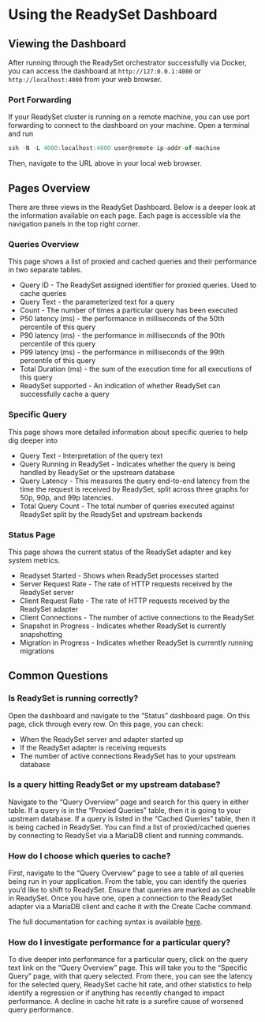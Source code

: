 # Using the ReadySet Dashboard

## Viewing the Dashboard

After running through the ReadySet orchestrator successfully via Docker, you can access the dashboard at `http://127:0.0.1:4000` or `http://localhost:4000` from your web browser.

### Port Forwarding
If your ReadySet cluster is running on a remote machine, you can use port forwarding to connect to the dashboard on your machine. Open a terminal and run

```Javascript
ssh -N -L 4000:localhost:4000 user@remote-ip-addr-of-machine
```

Then, navigate to the URL above in your local web browser.

## Pages Overview
There are three views in the ReadySet Dashboard. Below is a deeper look at the information available on each page. Each page is accessible via the navigation panels in the top right corner.

### Queries Overview

This page shows a list of proxied and cached queries and their performance in two separate tables. 
- Query ID - The ReadySet assigned identifier for proxied queries. Used to cache queries
- Query Text - the parameterized text for a query
- Count - The number of times a particular query has been executed
- P50 latency (ms) - the performance in milliseconds of the 50th percentile of this query
- P90 latency (ms) - the performance in milliseconds of the 90th percentile of this query
- P99 latency (ms) - the performance in milliseconds of the 99th percentile of this query
- Total Duration (ms) - the sum of the execution time for all executions of this query
- ReadySet supported - An indication of whether ReadySet can successfully cache a query

### Specific Query
This page shows more detailed information about specific queries to help dig deeper into

- Query Text - Interpretation of the query text
- Query Running in ReadySet - Indicates whether the query is being handled by ReadySet or the upstream database
- Query Latency - This measures the query end-to-end latency from the time the request is received by ReadySet, split across three graphs for 50p, 90p, and 99p latencies.
- Total Query Count - The total number of queries executed against ReadySet split by the ReadySet and upstream backends

### Status Page
This page shows the current status of the ReadySet adapter and key system metrics. 

- Readyset Started - Shows when ReadySet processes started
- Server Request Rate - The rate of HTTP requests received by the ReadySet server
- Client Request Rate - The rate of HTTP requests received by the ReadySet adapter
- Client Connections - The number of active connections to the ReadySet
- Snapshot in Progress - Indicates whether ReadySet is currently snapshotting
- Migration in Progress - Indicates whether ReadySet is currently running migrations


## Common Questions

### Is ReadySet is running correctly?​
Open the dashboard and navigate to the “Status” dashboard page. On this page, click through every row. On this page, you can check:
- When the ReadySet server and adapter started up
- If the ReadySet adapter is receiving requests
- The number of active connections ReadySet has to your upstream database

### Is a query hitting ReadySet or my upstream database?​

Navigate to the “Query Overview” page and search for this query in either table. If a query is in the “Proxied Queries” table, then it is going to your upstream database. If a query is listed in the “Cached Queries” table, then it is being cached in ReadySet. You can find a list of proxied/cached queries by connecting to ReadySet via a MariaDB client and running commands.

### How do I choose which queries to cache?
First, navigate to the “Query Overview” page to see a table of all queries being run in your application. From the table, you can identify the queries you’d like to shift to ReadySet. Ensure that queries are marked as cacheable in ReadySet. Once you have one, open a connection to the ReadySet adapter via a MariaDB client and cache it with the Create Cache command.

The full documentation for caching syntax is available [here](/using/caching).

### How do I investigate performance for a particular query​?
To dive deeper into performance for a particular query, click on the query text link on the “Query Overview” page. This will take you to the “Specific Query” page, with that query selected. From there, you can see the latency for the selected query, ReadySet cache hit rate, and other statistics to help identify a regression or if anything has recently changed to impact performance. A decline in cache hit rate is a surefire cause of worsened query performance.

